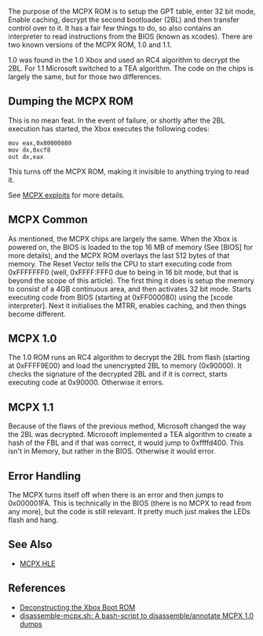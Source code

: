 The purpose of the MCPX ROM is to setup the GPT table, enter 32 bit mode, Enable caching, decrypt the second bootloader (2BL) and then transfer control over to it. It has a fair few things to do, so also contains an interpreter to read instructions from the BIOS (known as xcodes). There are two known versions of the MCPX ROM, 1.0 and 1.1.

1.0 was found in the 1.0 Xbox and used an RC4 algorithm to decrypt the 2BL.
For 1.1 Microsoft switched to a TEA algorithm.
The code on the chips is largely the same, but for those two differences{{citation needed}}.

== Dumping the MCPX ROM ==

This is no mean feat. In the event of failure, or shortly after the 2BL execution has started, the Xbox executes the following codes:

<pre>
mov eax,0x80000880
mov dx,0xcf8
out dx,eax
</pre>

This turns off the MCPX ROM, making it invisible to anything trying to read it.

See [[Exploits#MCPX|MCPX exploits]] for more details.

== MCPX Common ==

As mentioned, the MCPX chips are largely the same. When the Xbox is powered on, the BIOS is loaded to the top 16 MB of memory (See [BIOS] for more details), and the MCPX ROM overlays the last 512 bytes of that memory. The Reset Vector tells the CPU to start executing code from 0xFFFFFFF0 (well, 0xFFFF:FFF0 due to being in 16 bit mode, but that is beyond the scope of this article). The first thing it does is setup the memory to consist of a 4GB continuous area, and then activates 32 bit mode. Starts executing code from BIOS (starting at 0xFF000080) using the [xcode interpreter]. Next it initialises the MTRR, enables caching, and then things become different.

== MCPX 1.0 ==

The 1.0 ROM runs an RC4 algorithm to decrypt the 2BL from flash (starting at 0xFFFF9E00) and load the unencrypted 2BL to memory (0x90000). It checks the signature of the decrypted 2BL and if it is correct, starts executing code at 0x90000. Otherwise it errors.

== MCPX 1.1 ==

Because of the flaws of the previous method, Microsoft changed the way the 2BL was decrypted. Microsoft implemented a TEA algorithm to create a hash of the FBL and if that was correct, it would jump to 0xffffd400. This isn't in Memory, but rather in the BIOS. Otherwise it would error.

== Error Handling ==

The MCPX turns itself off when there is an error and then jumps to 0x000001FA. This is technically in the BIOS (there is no MCPX to read from any more), but the code is still relevant. It pretty much just makes the LEDs flash and hang.

== See Also ==

* [[MCPX HLE]]

== References ==

* [https://mborgerson.com/deconstructing-the-xbox-boot-rom Deconstructing the Xbox Boot ROM]
* [https://github.com/JayFoxRox/xqemu-tools/blob/master/disassemble-mcpx.sh disassemble-mcpx.sh: A bash-script to disassemble/annotate MCPX 1.0 dumps]